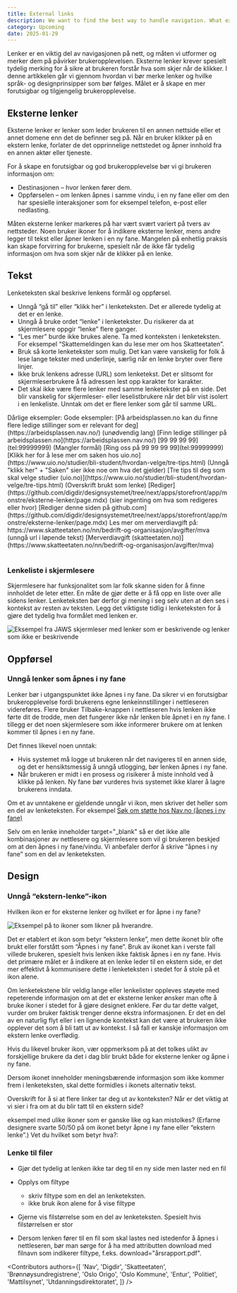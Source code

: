 ```yaml
---
title: External links
description: We want to find the best way to handle navigation. What expectations do users have for navigation and what works best in different contexts?
category: Upcoming
date: 2025-01-29
---
```


Lenker er en viktig del av navigasjonen på nett, og måten vi utformer og merker dem på påvirker brukeropplevelsen. Eksterne lenker krever spesielt tydelig merking for å sikre at brukeren forstår hva som skjer når de klikker. I denne artikkelen går vi gjennom hvordan vi bør merke lenker og hvilke språk- og designprinsipper som bør følges. Målet er å skape en mer forutsigbar og tilgjengelig brukeropplevelse.

## Eksterne lenker
Eksterne lenker er lenker som leder brukeren til en annen nettside eller et annet domene enn det de befinner seg på. Når en bruker klikker på en ekstern lenke, forlater de det opprinnelige nettstedet og åpner innhold fra en annen aktør eller tjeneste.

For å skape en forutsigbar og god brukeropplevelse bør vi gi brukeren informasjon om:

* Destinasjonen – hvor lenken fører dem.
* Oppførselen – om lenken åpnes i samme vindu, i en ny fane eller om den har spesielle interaksjoner som for eksempel telefon, e-post eller nedlasting.

Måten eksterne lenker markeres på har vært svært variert på tvers av nettsteder. Noen bruker ikoner for å indikere eksterne lenker, mens andre legger til tekst eller åpner lenken i en ny fane. Mangelen på enhetlig praksis kan skape forvirring for brukerne, spesielt når de ikke får tydelig informasjon om hva som skjer når de klikker på en lenke. 

## Tekst
Lenketeksten skal beskrive lenkens formål og oppførsel. 

* Unngå “gå til” eller “klikk her” i lenketeksten. Det er allerede tydelig at det er en lenke. 
* Unngå å bruke ordet “lenke” i lenketekster. Du risikerer da at skjermlesere oppgir “lenke” flere ganger.
* “Les mer” burde ikke brukes alene. Ta med konteksten i lenketeksten. For eksempel “Skattemeldingen kan du lese mer om hos Skatteetaten”. 
* Bruk så korte lenketekster som mulig. Det kan være vanskelig for folk å lese lange tekster med underlinje, særlig når en lenke bryter over flere linjer.
* Ikke bruk lenkens adresse (URL) som lenketekst. Det er slitsomt for skjermleserbrukere å få adressen lest opp karakter for karakter.
* Det skal ikke være flere lenker med samme lenketekster på en side. Det blir vanskelig for skjermleser- eller leselistbrukere når det blir vist isolert i en lenkeliste. Unntak om det er flere lenker som går til samme URL. 


<Table>
  <TableHead>
    <TableRow>
      <TableHeaderCell>
        Dårlige eksempler:
      </TableHeaderCell>
      <TableHeaderCell>
        Gode eksempler:
      </TableHeaderCell>
    </TableRow>
  </TableHead>
  <TableBody>
    <TableRow>
      <TableCell>
        [På arbeidsplassen.no kan du finne flere ledige stillinger som er relevant for deg](https://arbeidsplassen.nav.no/) (unødvendig lang)
      </TableCell>
      <TableCell>
        [Finn ledige stillinger på arbeidsplassen.no](https://arbeidsplassen.nav.no/)
      </TableCell>
    </TableRow>
    <TableRow>
      <TableCell>
        [99 99 99 99](tel:99999999) (Mangler formål)
      </TableCell>
      <TableCell>
        [Ring oss på 99 99 99 99](tel:99999999)
      </TableCell>
    </TableRow>
    <TableRow>
      <TableCell>
        [Klikk her for å lese mer om saken hos uio.no](https://www.uio.no/studier/bli-student/hvordan-velge/tre-tips.html) (Unngå "klikk her" + "Saken" sier ikke noe om hva det gjelder)
      </TableCell>
      <TableCell>
        [Tre tips til deg som skal velge studier (uio.no)](https://www.uio.no/studier/bli-student/hvordan-velge/tre-tips.html) (Overskrift brukt som lenke)
      </TableCell>
    </TableRow>
    <TableRow>
      <TableCell>
        [Rediger](https://github.com/digdir/designsystemet/tree/next/apps/storefront/app/monstre/eksterne-lenker/page.mdx) (sier ingenting om hva som redigeres eller hvor)
      </TableCell>
      <TableCell>
       [Rediger denne siden på github.com](https://github.com/digdir/designsystemet/tree/next/apps/storefront/app/monstre/eksterne-lenker/page.mdx)
      </TableCell>
    </TableRow>
    <TableRow>
      <TableCell>
        Les mer om merverdiavgift på: https://www.skatteetaten.no/nn/bedrift-og-organisasjon/avgifter/mva  (unngå url i løpende tekst)
      </TableCell>
      <TableCell>
        [Merverdiavgift (skatteetaten.no)](https://www.skatteetaten.no/nn/bedrift-og-organisasjon/avgifter/mva)
      </TableCell>
    </TableRow>
  </TableBody>
</Table>

### Lenkeliste i skjermlesere

Skjermlesere har funksjonalitet som lar folk skanne siden for å finne innholdet de leter etter. En måte de gjør dette er å få opp en liste over alle sidens lenker. Lenketeksten bør derfor gi mening i seg selv uten at den ses i kontekst av resten av teksten. Legg det viktigste tidlig i lenketeksten for å gjøre det tydelig hva formålet med lenken er. 

<Image
  src="/img/lenkeliste.png"
  alt="Eksempel fra JAWS skjermleser med lenker som er beskrivende og lenker som ikke er beskrivende"
  boxShadow={false}
/>

## Oppførsel

### Unngå lenker som åpnes i ny fane

Lenker bør i utgangspunktet ikke åpnes i ny fane. Da sikrer vi en forutsigbar brukeropplevelse fordi brukerens egne lenkeinnstillinger i nettleseren videreføres. Flere bruker Tilbake-knappen i nettleseren hvis lenken ikke førte dit de trodde, men det fungerer ikke når lenken ble åpnet i en ny fane. I tillegg er det noen skjermlesere som ikke informerer brukere om at lenken kommer til åpnes i en ny fane. 

Det finnes likevel noen unntak:

* Hvis systemet må logge ut brukeren når det navigeres til en annen side, og det er hensiktsmessig å unngå utlogging, bør lenken åpnes i ny fane. 
* Når brukeren er midt i en prosess og risikerer å miste innhold ved å klikke på lenken. Ny fane bør vurderes hvis systemet ikke klarer å lagre brukerens inndata.

Om et av unntakene er gjeldende unngår vi ikon, men skriver det heller som en del av lenketeksten. For eksempel [Søk om støtte hos Nav.no (åpnes i ny fane)](https://nav.no)

Selv om en lenke inneholder target="_blank" så er det ikke alle kombinasjoner av nettlesere og skjermlesere som vil gi brukeren beskjed om at den åpnes i ny fane/vindu. Vi anbefaler derfor å skrive “åpnes i ny fane” som en del av lenketeksten.

## Design

### Unngå “ekstern-lenke”-ikon
Hvilken ikon er for eksterne lenker og hvilket er for åpne i ny fane? 

<Image
  src="/img/eksternlenke.png"
  alt="Eksempel på to ikoner som likner på hverandre."
  boxShadow={false}
/>

Det er etablert et ikon som betyr “ekstern lenke”, men dette ikonet blir ofte brukt eller forstått som “Åpnes i ny fane”. Bruk av ikonet kan i verste fall villede brukeren, spesielt hvis lenken ikke faktisk åpnes i en ny fane. Hvis det primære målet er å indikere at en lenke leder til en ekstern side, er det mer effektivt å kommunisere dette i lenketeksten i stedet for å stole på et ikon alene. 

Om lenketekstene blir veldig lange eller lenkelister oppleves støyete med repeterende informasjon om at det er eksterne lenker ønsker man ofte å bruke ikoner i stedet for å gjøre designet enklere. Før du tar dette valget, vurder om bruker faktisk trenger denne ekstra informasjonen. Er det en del av en naturlig flyt eller i en lignende kontekst kan det være at brukeren ikke opplever det som å bli tatt ut av kontekst. I så fall er kanskje informasjon om ekstern lenke overflødig. 

Hvis du likevel bruker ikon, vær oppmerksom på at det tolkes ulikt av forskjellige brukere da det i dag blir brukt både for eksterne lenker og åpne i ny fane. 

Dersom ikonet inneholder meningsbærende informasjon som ikke kommer frem i lenketeksten, skal dette formidles i ikonets alternativ tekst. 

Overskrift for å si at flere linker tar deg ut av konteksten? 
Når er det viktig at vi sier i fra om at du blir tatt til en ekstern side?

eksempel med ulike ikoner som er ganske like og kan mistolkes? (Erfarne designere svarte 50/50 på om ikonet betyr åpne i ny fane eller “ekstern lenke”.) Vet du hvilket som betyr hva?:

### Lenke til filer

* Gjør det tydelig at lenken ikke tar deg til en ny side men laster ned en fil 
* Opplys om filtype
    * skriv filtype som en del an lenketeksten.
    * ikke bruk ikon alene for å vise filtype 

* Gjerne vis filstørrelse som en del av lenketeksten. Spesielt hvis filstørrelsen er stor
* Dersom lenken fører til en fil som skal lastes ned istedenfor å åpnes i nettleseren, bør man sørge for å ha med attributten download med filnavn som indikerer filtype, f.eks. download="årsrapport.pdf". 


<Contributors
  authors={[
    'Nav',
    'Digdir',
    'Skatteetaten',
    'Brønnøysundregistrene',
    'Oslo Origo',
    'Oslo Kommune',
    'Entur',
    'Politiet',
    'Mattilsynet',
    'Utdanningsdirektoratet',
  ]}
/>